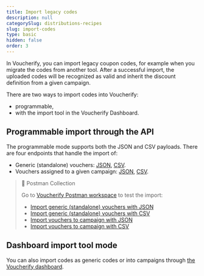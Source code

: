 ```yaml
---
title: Import legacy codes
description: null
categorySlug: distributions-recipes
slug: import-codes
type: basic
hidden: false
order: 3
---
```


In Voucherify, you can import legacy coupon codes, for example when you migrate the codes from another tool. After a successful import, the uploaded codes will be recognized as valid and inherit the discount definition from a given campaign.

There are two ways to import codes into Voucherify:
- programmable,
- with the import tool in the Voucherify Dashboard.

## Programmable import through the API

The programmable mode supports both the JSON and CSV payloads. There are four endpoints that handle the import of:
* Generic (standalone) vouchers: [JSON](ref:import-vouchers), [CSV](ref:import-vouchers-using-csv). 
* Vouchers assigned to a given campaign: [JSON](ref:import-vouchers-to-campaign), [CSV](ref:import-vouchers-to-campaign-using-csv).

> 📘 Postman Collection
>
> Go to [Voucherify Postman workspace](https://www.postman.com/voucherify/workspace/voucherify-s-public-workspace/) to test the import:
> - [Import generic (standalone) vouchers with JSON](https://www.postman.com/voucherify/voucherify-s-public-workspace/request/u2cln3f/import-vouchers?tab=overview)
> - [Import generic (standalone) vouchers with CSV](https://www.postman.com/voucherify/voucherify-s-public-workspace/request/z9qk64n/import-vouchers-using-csv)
> - [Import vouchers to campaign with JSON](https://www.postman.com/voucherify/voucherify-s-public-workspace/request/dci1n32/import-vouchers-to-campaign)
> - [Import vouchers to campaign with CSV](https://www.postman.com/voucherify/voucherify-s-public-workspace/request/2f3d8ef/import-vouchers-to-campaign-by-csv)

## Dashboard import tool mode

You can also import codes as generic codes or into campaigns through [the Voucherify dashboard](https://support.voucherify.io/article/45-import-codes-and-share-them-digitally).